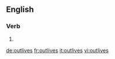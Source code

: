 ==English==

===Verb===
{{head|en|verb form}}

# {{en-third-person singular of|outlive}}

[[de:outlives]]
[[fr:outlives]]
[[it:outlives]]
[[vi:outlives]]